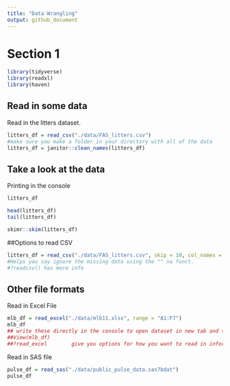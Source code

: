 ```yaml
---
title: "Data Wrangling"
output: github_document
---
```


# Section 1

```r
library(tidyverse)
library(readxl)
library(haven)
```

## Read in some data

Read in the litters dataset.

```r
litters_df = read_csv("./data/FAS_litters.csv")
#make sure you make a folder in your directory with all of the data
litters_df = janitor::clean_names(litters_df)
```

## Take a look at the data

Printing in the console

```r
litters_df
```

```r
head(litters_df)
tail(litters_df)
```

```r
skimr::skim(litters_df)
```


##Options to read CSV

```r
litters_df = read_csv("./data/FAS_litters.csv", skip = 10, col_names = F, na = c("", "NA", ".", 999))
#Helps you say ignore the missing data using the "" na funct.
#?readcsv() has more info
```

## Other file formats

Read in Excel File

```r
mlb_df = read_excel("./data/mlb11.xlsx", range = "A1:F7")
mlb_df
## write these directly in the console to open dataset in new tab and to have more info for your excel datasheet
##View(mlb_df)        
##?read_excel        give you options for how you want to read in information
```

Read in SAS file

```r
pulse_df = read_sas("./data/public_pulse_data.sas7bdat")
pulse_df
```

